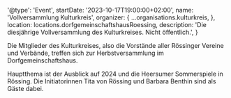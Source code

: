 
  '@type': 'Event',
  startDate: '2023-10-17T19:00:00+02:00',
  name: 'Vollversammlung Kulturkreis',
  organizer: {
    ...organisations.kulturkreis,
  },
  location: locations.dorfgemeinschaftshausRoessing,
  description:
    'Die diesjährige Vollversammlung des Kulturkreises. Nicht öffentlich.',
}

Die Mitglieder des Kulturkreises, also die Vorstände aller Rössinger Vereine
und Verbände, treffen sich zur Herbstversammlung im Dorfgemeinschaftshaus.

Hauptthema ist der Ausblick auf 2024 und die Heersumer Sommerspiele in
Rössing. Die Initiatorinnen Tita von Rössing und Barbara Benthin sind als
Gäste dabei.
